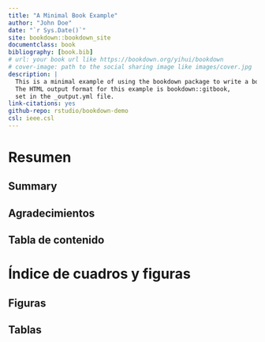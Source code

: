 ```yaml
--- 
title: "A Minimal Book Example"
author: "John Doe"
date: "`r Sys.Date()`"
site: bookdown::bookdown_site
documentclass: book
bibliography: [book.bib]
# url: your book url like https://bookdown.org/yihui/bookdown
# cover-image: path to the social sharing image like images/cover.jpg
description: |
  This is a minimal example of using the bookdown package to write a book.
  The HTML output format for this example is bookdown::gitbook,
  set in the _output.yml file.
link-citations: yes
github-repo: rstudio/bookdown-demo
csl: ieee.csl
---
```


# Resumen {-}
## Summary {-}
## Agradecimientos {-}
## Tabla de contenido {-}
# Índice de cuadros y figuras {-}
## Figuras {-}
## Tablas {-}
